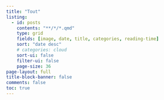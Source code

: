 ```yaml
---
title: "Tout"
listing:
  - id: posts
    contents: "**/*/*.qmd"
    type: grid
    fields: [image, date, title, categories, reading-time] 
    sort: "date desc"
    # categories: cloud
    sort-ui: false
    filter-ui: false
    page-size: 36     
page-layout: full
title-block-banner: false
comments: false
toc: true
---
```

